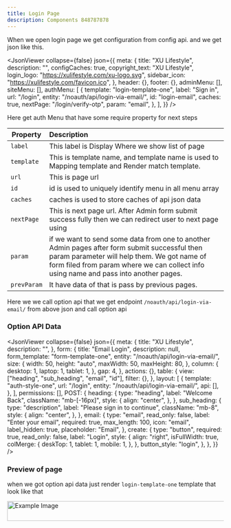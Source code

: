```yaml
---
title: Login Page
description: Components 848787878
---
```



When we open login page we get configuration from config api. and we get json like this.

<JsonViewer
  collapse={false}
  json={{
    meta: {
      title: "XU Lifestyle",
      description: "",
      configCaches: true,
      copyright_text: "XU Lifestyle",
      login_logo: "https://xulifestyle.com/xu-logo.svg",
      sidebar_icon: "https://xulifestyle.com/favicon.ico",
    },
    header: {},
    footer: {},
    adminMenu: [],
    siteMenu: [],
    authMenu: [
      {
        template: "login-template-one",
        label: "Sign in",
        url: "/login",
        entity: "/noauth/api/login-via-email/",
        id: "login-email",
        caches: true,
        nextPage: "/login/verify-otp",
        param: "email",
      },
    ],
  }}
/>

Here get auth Menu that have some require property for next steps

| Property    | Description                                                                                                                                                                                                                           |
| ----------- | :------------------------------------------------------------------------------------------------------------------------------------------------------------------------------------------------------------------------------------ |
| `label`     | This label is Display Where we show list of page                                                                                                                                                                                      |
| `template`  | This is template name, and template name is used to Mapping template and Render match template.                                                                                                                                       |
| `url`       | This is page url                                                                                                                                                                                                                      |
| `id`        | id is used to uniquely identify menu in all menu array                                                                                                                                                                                |
| `caches`    | caches is used to store caches of api json data                                                                                                                                                                                       |
| `nextPage`  | This is next page url. After Admin form submit success fully then we can redirect user to next page using                                                                                                                             |
| `param`     | if we want to send some data from one to another Admin pages after form submit successful then param parameter will help them. We got name of form filed from param where we can collect info using name and pass into another pages. |
| `prevParam` | It have data of that is pass by previous pages.                                                                                                                                                                                       |

Here we we call option api that we get endpoint `/noauth/api/login-via-email/` from above json and call option api

### Option API Data

<JsonViewer
  collapse={false}
  json={{
    meta: {
      title: "XU Lifestyle",
      description: "",
    },
    form: {
      title: "Email Login",
      description: null,
      form_template: "form-template-one",
      entity: "/noauth/api/login-via-email/",
      size: {
        width: 50,
        height: "auto",
        maxWidth: 50,
        maxHeight: 80,
      },
      column: {
        desktop: 1,
        laptop: 1,
        tablet: 1,
      },
      gap: 4,
    },
    actions: {},
    table: {
      view: ["heading", "sub_heading", "email", "id"],
      filter: {},
    },
    layout: [
      {
        template: "auth-style-one",
        url: "/login",
        entity: "/noauth/api/login-via-email/",
        api: [],
      },
    ],
    permissions: [],
    POST: {
      heading: {
        type: "heading",
        label: "Welcome Back",
        className: "mb-[-16px]",
        style: {
          align: "center",
        },
      },
      sub_heading: {
        type: "description",
        label: "Please sign in to continue",
        className: "mb-8",
        style: {
          align: "center",
        },
      },
      email: {
        type: "email",
        read_only: false,
        label: "Enter your email",
        required: true,
        max_length: 100,
        icon: "email",
        label_hidden: true,
        placeholder: "Email",
      },
      create: {
        type: "button",
        required: true,
        read_only: false,
        label: "Login",
        style: {
          align: "right",
          isFullWidth: true,
          colMerge: {
            deskTop: 1,
            tablet: 1,
            mobile: 1,
          },
        },
        button_style: "login",
      },
    },
  }}
/>

### Preview of page

when we got option api data just render `login-template-one` template that look like that

<Image
  src="/login-page.png"
  class="ui-image"
  alt="Example Image"
  width="752"
  height="46"
/>
